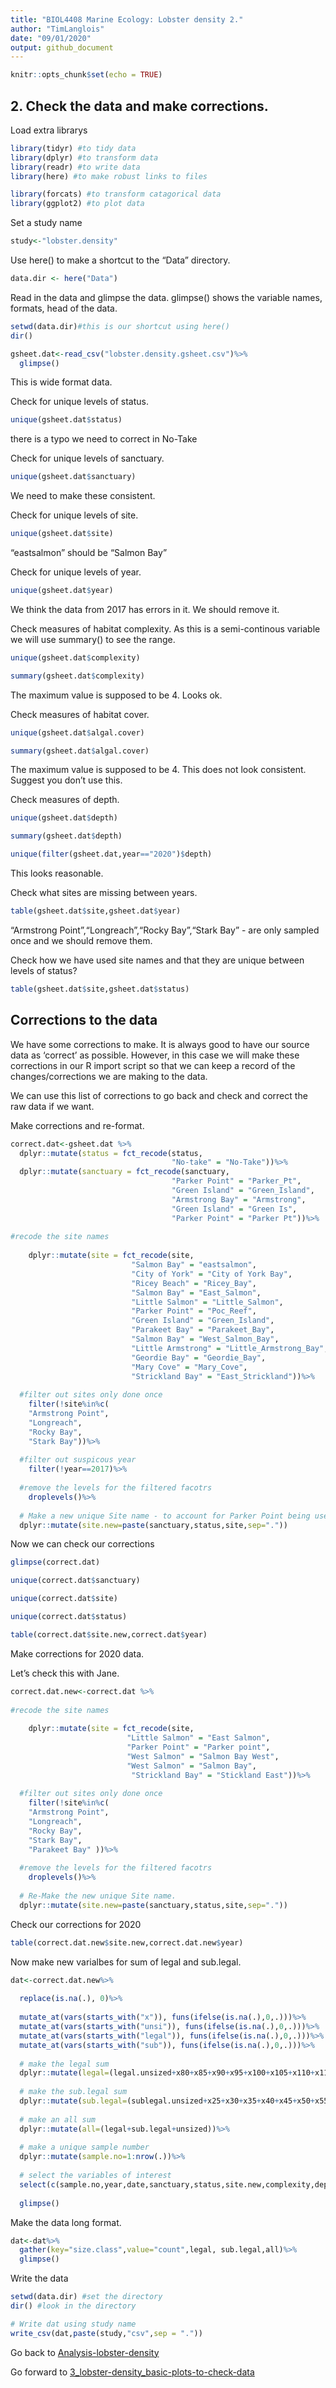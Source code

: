 ```yaml
---
title: "BIOL4408 Marine Ecology: Lobster density 2."
author: "TimLanglois"
date: "09/01/2020"
output: github_document
---
```


```r
knitr::opts_chunk$set(echo = TRUE)
```


## 2. Check the data and make corrections.

Load extra librarys
```r
library(tidyr) #to tidy data
library(dplyr) #to transform data
library(readr) #to write data
library(here) #to make robust links to files

library(forcats) #to transform catagorical data
library(ggplot2) #to plot data
```


Set a study name
```r
study<-"lobster.density"
```


Use here() to make a shortcut to the "Data" directory.
```r
data.dir <- here("Data")
```


Read in the data and glimpse the data.
glimpse() shows the variable names, formats, head of the data.
```r
setwd(data.dir)#this is our shortcut using here()
dir()

gsheet.dat<-read_csv("lobster.density.gsheet.csv")%>%
  glimpse()

```
This is wide format data.


Check for unique levels of status.
```r
unique(gsheet.dat$status)
```
there is a typo we need to correct in No-Take


Check for unique levels of sanctuary.
```r
unique(gsheet.dat$sanctuary)

```
We need to make these consistent.


Check for unique levels of site.
```r
unique(gsheet.dat$site)

```
"eastsalmon" should be "Salmon Bay"


Check for unique levels of year.
```r
unique(gsheet.dat$year)

```
We think the data from 2017 has errors in it. We should remove it.


Check measures of habitat complexity.
As this is a semi-continous variable we will use summary() to see the range.
```r
unique(gsheet.dat$complexity)

summary(gsheet.dat$complexity)

```
The maximum value is supposed to be 4. Looks ok.


Check measures of habitat cover.
```r
unique(gsheet.dat$algal.cover)

summary(gsheet.dat$algal.cover)

```
The maximum value is supposed to be 4.
This does not look consistent. Suggest you don't use this.


Check measures of depth.
```r
unique(gsheet.dat$depth)

summary(gsheet.dat$depth)

unique(filter(gsheet.dat,year=="2020")$depth)

```
This looks reasonable.




Check what sites are missing between years.
```r
table(gsheet.dat$site,gsheet.dat$year)
```
"Armstrong Point","Longreach","Rocky Bay","Stark Bay" - are only sampled once and we should remove them.



Check how we have used site names and that they are unique between levels of status?
```r
table(gsheet.dat$site,gsheet.dat$status)
```

## Corrections to the data

We have some corrections to make.
It is always good to have our source data as 'correct' as possible.
However, in this case we will make these corrections in our R import script so that we can keep a record of the changes/corrections we are making to the data.

We can use this list of corrections to go back and check and correct the raw data if we want.

Make corrections and re-format.
```r

correct.dat<-gsheet.dat %>%
  dplyr::mutate(status = fct_recode(status,
                                    "No-take" = "No-Take"))%>%
  dplyr::mutate(sanctuary = fct_recode(sanctuary,
                                    "Parker Point" = "Parker_Pt",
                                    "Green Island" = "Green_Island",
                                    "Armstrong Bay" = "Armstrong",
                                    "Green Island" = "Green Is",
                                    "Parker Point" = "Parker Pt"))%>%
  
#recode the site names
  
    dplyr::mutate(site = fct_recode(site,
                           "Salmon Bay" = "eastsalmon",
                           "City of York" = "City of York Bay",
                           "Ricey Beach" = "Ricey_Bay",
                           "Salmon Bay" = "East_Salmon",
                           "Little Salmon" = "Little_Salmon",
                           "Parker Point" = "Poc_Reef",
                           "Green Island" = "Green_Island",
                           "Parakeet Bay" = "Parakeet_Bay",
                           "Salmon Bay" = "West_Salmon_Bay",
                           "Little Armstrong" = "Little_Armstrong_Bay",
                           "Geordie Bay" = "Geordie_Bay",
                           "Mary Cove" = "Mary_Cove",
                           "Strickland Bay" = "East_Strickland"))%>%
    
  #filter out sites only done once
    filter(!site%in%c(
    "Armstrong Point",
    "Longreach",
    "Rocky Bay",
    "Stark Bay"))%>%
  
  #filter out suspicous year  
    filter(!year==2017)%>%
  
  #remove the levels for the filtered facotrs
    droplevels()%>%
  
  # Make a new unique Site name - to account for Parker Point being used for inside and outside the NTZ.
  dplyr::mutate(site.new=paste(sanctuary,status,site,sep="."))

```


Now we can check our corrections
```r

glimpse(correct.dat)

unique(correct.dat$sanctuary) 

unique(correct.dat$site) 

unique(correct.dat$status)

table(correct.dat$site.new,correct.dat$year)


```


Make corrections for 2020 data.

Let's check this with Jane.

```r

correct.dat.new<-correct.dat %>%
 
#recode the site names
  
    dplyr::mutate(site = fct_recode(site,
                          "Little Salmon" = "East Salmon",
                          "Parker Point" = "Parker point",
                          "West Salmon" = "Salmon Bay West",
                          "West Salmon" = "Salmon Bay",
                           "Strickland Bay" = "Stickland East"))%>%
    
  #filter out sites only done once
    filter(!site%in%c(
    "Armstrong Point",
    "Longreach",
    "Rocky Bay",
    "Stark Bay",
    "Parakeet Bay" ))%>%
  
  #remove the levels for the filtered facotrs
    droplevels()%>%
  
  # Re-Make the new unique Site name.
  dplyr::mutate(site.new=paste(sanctuary,status,site,sep="."))

```


Check our corrections for 2020
```r

table(correct.dat.new$site.new,correct.dat.new$year)


```






Now make new varialbes for sum of legal and sub.legal.

```r

dat<-correct.dat.new%>%
  
  replace(is.na(.), 0)%>%
  
  mutate_at(vars(starts_with("x")), funs(ifelse(is.na(.),0,.)))%>%
  mutate_at(vars(starts_with("unsi")), funs(ifelse(is.na(.),0,.)))%>%
  mutate_at(vars(starts_with("legal")), funs(ifelse(is.na(.),0,.)))%>%
  mutate_at(vars(starts_with("sub")), funs(ifelse(is.na(.),0,.)))%>%
  
  # make the legal sum
  dplyr::mutate(legal=(legal.unsized+x80+x85+x90+x95+x100+x105+x110+x115+x120+x125+x130+x135+x140+x145+x150))%>%
  
  # make the sub.legal sum
  dplyr::mutate(sub.legal=(sublegal.unsized+x25+x30+x35+x40+x45+x50+x55+x60+x65+x70+x75))%>%
  
  # make an all sum
  dplyr::mutate(all=(legal+sub.legal+unsized))%>%
  
  # make a unique sample number
  dplyr::mutate(sample.no=1:nrow(.))%>%
  
  # select the variables of interest
  select(c(sample.no,year,date,sanctuary,status,site.new,complexity,depth,legal,sub.legal,all))%>%
  
  glimpse()

```


Make the data long format.
```r
dat<-dat%>%
  gather(key="size.class",value="count",legal, sub.legal,all)%>%
  glimpse()

```



Write the data
```r
setwd(data.dir) #set the directory
dir() #look in the directory

# Write dat using study name
write_csv(dat,paste(study,"csv",sep = "."))

```


Go back to [Analysis-lobster-density](https://github.com/UWA-BIOL4408-Marine-Ecology/Analysis-lobster-density/blob/master/README.md)

Go forward to [3_lobster-density_basic-plots-to-check-data](https://github.com/UWA-BIOL4408-Marine-Ecology/Analysis-lobster-density/blob/master/3_lobster-density_basic-plots-to-check-data.md)
